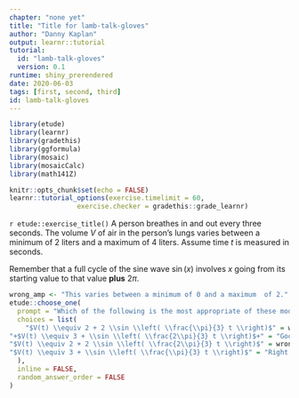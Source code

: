 ```yaml
---
chapter: "none yet"
title: "Title for lamb-talk-gloves"
author: "Danny Kaplan"
output: learnr::tutorial
tutorial:
  id: "lamb-talk-gloves"
  version: 0.1
runtime: shiny_prerendered
date: 2020-06-03 
tags: [first, second, third]
id: lamb-talk-gloves
---
```


```r
library(etude)
library(learnr)
library(gradethis)
library(ggformula)
library(mosaic)
library(mosaicCalc)
library(math141Z)

knitr::opts_chunk$set(echo = FALSE)
learnr::tutorial_options(exercise.timelimit = 60, 
                 exercise.checker = gradethis::grade_learnr)
```

`r etude::exercise_title()` A person breathes in and out every three seconds. The volume $V$ of air in the person's lungs varies between a minimum of $2$ liters and a maximum of $4$ liters. Assume time $t$ is measured in seconds.

Remember that a full cycle of the sine wave $\sin(x)$ involves $x$ going  from its starting value to that value **plus** $2 \pi$.  

```r
wrong_amp <- "This varies between a minimum of 0 and a maximum  of 2."
etude::choose_one(
  prompt = "Which of the following is the most appropriate of these models for $V(t)$?",
  choices = list(
    "$V(t) \\equiv 2 + 2 \\sin \\left( \\frac{\\pi}{3} t \\right)$" = wrong_amp,
"+$V(t) \\equiv 3 + \\sin \\left( \\frac{2\\pi}{3} t \\right)$+" = "Good. In this class, we generally write the sine function like  $\\sin(2 \\pi t/P)$ which means that the overall argument to  the sine function will go from 0 to $2 \\pi$ when $t$ goes from 0 to $P$.",
"$V(t) \\equiv 2 + 2 \\sin \\left( \\frac{2\\pi}{3} t \\right)$" = wrong_amp,
"$V(t) \\equiv 3 + \\sin \\left( \\frac{\\pi}{3} t \\right)$" = "Right amplitude and baseline: the minimum will be 2 liters and the maximum 4 liters. But the period is wrong. Going from $t=0$ to  $t=3$ should produce a full cycle of the sine function. But here  the argument would go only  from 0 to $\frac{\\pi}{3} 3 = $\\pi$. Thus,  after 3 seconds, only half  a cycle has been  completed."
  ),
  inline = FALSE,
  random_answer_order = FALSE
)
```
